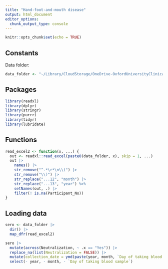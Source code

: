 ```yaml
---
title: "Hand-foot-and-mouth disease"
output: html_document
editor_options: 
  chunk_output_type: console
---
```


```r
knitr::opts_chunk$set(echo = TRUE)
```


## Constants

Data folder:

```r
data_folder <- "~/Library/CloudStorage/OneDrive-OxfordUniversityClinicalResearchUnit/GitHub/OUCRU-Modelling/hfmd/"
```


## Packages

```r
library(readxl)
library(dplyr)
library(stringr)
library(purrr)
library(tidyr)
library(lubridate)
```


## Functions

```r
read_excel2 <- function(x, ...) {
  out <- readxl::read_excel(paste0(data_folder, x), skip = 1, ...)
  out |>
    names() |>
    str_remove("^.*\r*\n\\(") |>
    str_remove("\\)") |>
    str_replace("...12", "month") |>
    str_replace("...13", "year") %>%
    setNames(out, .) |> 
    filter(! is.na(Participant_No))
}
```


## Loading data

```r
sero <- data_folder |>
  dir() |> 
  map_dfr(read_excel2)
```

```r
sero |> 
  mutate(across(Neutralization, ~ .x == "Yes")) |> 
  replace_na(list(Neutralization = FALSE)) |> 
  mutate(collection_date = ymd(paste(year, month, `Day of taking blood sample`, sep = ":"))) |> 
  select(- year, - month, - `Day of taking blood sample`)
```

